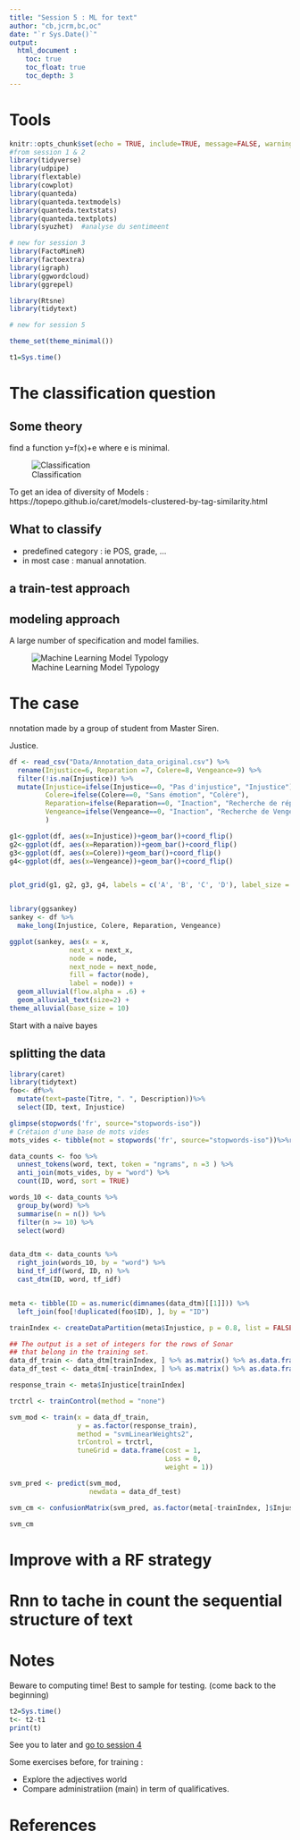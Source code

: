 ```yaml
---
title: "Session 5 : ML for text"
author: "cb,jcrm,bc,oc"
date: "`r Sys.Date()`"
output: 
  html_document :
    toc: true
    toc_float: true
    toc_depth: 3
---
```


# Tools

```r
knitr::opts_chunk$set(echo = TRUE, include=TRUE, message=FALSE, warning=FALSE)
#from session 1 & 2
library(tidyverse)
library(udpipe)
library(flextable)
library(cowplot)
library(quanteda)
library(quanteda.textmodels)
library(quanteda.textstats)
library(quanteda.textplots)
library(syuzhet)  #analyse du sentimeent

# new for session 3
library(FactoMineR)
library(factoextra)
library(igraph)
library(ggwordcloud)
library(ggrepel)

library(Rtsne)
library(tidytext)

# new for session 5

theme_set(theme_minimal())

t1=Sys.time()

```

# The classification question

## Some theory

find a function y=f(x)+e where e is minimal.


![Classification](./Images/sphx_glr_plot_classifier_comparison_001.png)

To get an idea of diversity of Models : https://topepo.github.io/caret/models-clustered-by-tag-similarity.html


## What to classify

 * predefined category : ie POS, grade, ...
 * in most case : manual annotation. 


## a train-test approach




## modeling approach

A large number of specification and model families.

![Machine Learning Model Typology](MLtypology.png)



# The case

nnotation made by a group of student from Master Siren. 

Justice.


```r

df <- read_csv("Data/Annotation_data_original.csv") %>%
  rename(Injustice=6, Reparation =7, Colere=8, Vengeance=9) %>% 
  filter(!is.na(Injustice)) %>%
  mutate(Injustice=ifelse(Injustice==0, "Pas d'injustice", "Injustice"),
         Colere=ifelse(Colere==0, "Sans émotion", "Colère"),
         Reparation=ifelse(Reparation==0, "Inaction", "Recherche de réparation"),
         Vengeance=ifelse(Vengeance==0, "Inaction", "Recherche de Vengeance")
         )

g1<-ggplot(df, aes(x=Injustice))+geom_bar()+coord_flip()
g2<-ggplot(df, aes(x=Reparation))+geom_bar()+coord_flip()
g3<-ggplot(df, aes(x=Colere))+geom_bar()+coord_flip()
g4<-ggplot(df, aes(x=Vengeance))+geom_bar()+coord_flip()


plot_grid(g1, g2, g3, g4, labels = c('A', 'B', 'C', 'D'), label_size = 12)


library(ggsankey)
sankey <- df %>%
  make_long(Injustice, Colere, Reparation, Vengeance)

ggplot(sankey, aes(x = x, 
               next_x = next_x, 
               node = node, 
               next_node = next_node,
               fill = factor(node),
               label = node)) +
  geom_alluvial(flow.alpha = .6) +
  geom_alluvial_text(size=2) + 
theme_alluvial(base_size = 10)

```

Start with a naive bayes


## splitting the data

```r
library(caret)
library(tidytext)
foo<- df%>%
  mutate(text=paste(Titre, ". ", Description))%>%
  select(ID, text, Injustice)

glimpse(stopwords('fr', source="stopwords-iso"))
# Crétaion d'une base de mots vides
mots_vides <- tibble(mot = stopwords('fr', source="stopwords-iso"))%>%rename(word=mot)

data_counts <- foo %>%
  unnest_tokens(word, text, token = "ngrams", n =3 ) %>%
  anti_join(mots_vides, by = "word") %>%
  count(ID, word, sort = TRUE)

words_10 <- data_counts %>%
  group_by(word) %>%
  summarise(n = n()) %>% 
  filter(n >= 10) %>%
  select(word)


data_dtm <- data_counts %>%
  right_join(words_10, by = "word") %>%
  bind_tf_idf(word, ID, n) %>%
  cast_dtm(ID, word, tf_idf)


meta <- tibble(ID = as.numeric(dimnames(data_dtm)[[1]])) %>%
  left_join(foo[!duplicated(foo$ID), ], by = "ID")

trainIndex <- createDataPartition(meta$Injustice, p = 0.8, list = FALSE, times = 1)

## The output is a set of integers for the rows of Sonar
## that belong in the training set.
data_df_train <- data_dtm[trainIndex, ] %>% as.matrix() %>% as.data.frame()
data_df_test <- data_dtm[-trainIndex, ] %>% as.matrix() %>% as.data.frame()

response_train <- meta$Injustice[trainIndex]

trctrl <- trainControl(method = "none")

svm_mod <- train(x = data_df_train,
                 y = as.factor(response_train),
                 method = "svmLinearWeights2",
                 trControl = trctrl,
                 tuneGrid = data.frame(cost = 1, 
                                       Loss = 0, 
                                       weight = 1))

svm_pred <- predict(svm_mod,
                    newdata = data_df_test)

svm_cm <- confusionMatrix(svm_pred, as.factor(meta[-trainIndex, ]$Injustice))

svm_cm


```


# Improve with  a RF strategy

# Rnn to tache in count the sequential structure of text



# Notes

Beware to computing time! Best to sample for testing. (come back to the beginning)

```r

t2=Sys.time()
t<- t2-t1
print(t)
```


See you to later and [go to session 4](https://benaventc.github.io/NLP_lecture_PSLWeek/session4.html)

Some exercises before, for training :

* Explore the adjectives world
* Compare administratiion (main) in term of qualificatives.

# References

